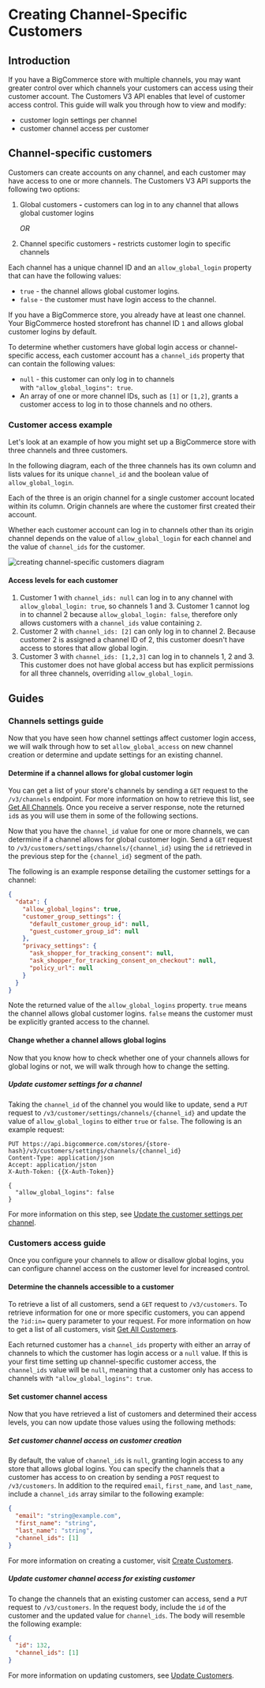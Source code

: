 # Creating Channel-Specific Customers

## Introduction

If you have a BigCommerce store with multiple channels, you may want greater control over which channels your customers can access using their customer account. The Customers V3 API enables that level of customer access control. This guide will walk you through how to view and modify:

- customer login settings per channel
- customer channel access per customer

## Channel-specific customers

Customers can create accounts on any channel, and each customer may have access to one or more channels. The Customers V3 API supports the following two options:

1. Global customers **-** customers can log in to any channel that allows global customer logins

   _OR_

2. Channel specific customers **-** restricts customer login to specific channels

Each channel has a unique channel ID and an `allow_global_login` property that can have the following values:

- `true` - the channel allows global customer logins.
- `false` - the customer must have login access to the channel.

If you have a BigCommerce store, you already have at least one channel. Your BigCommerce hosted storefront has channel ID `1` and allows global customer logins by default.

To determine whether customers have global login access or channel-specific access, each customer account has a `channel_ids` property that can contain the following values:

- `null` - this customer can only log in to channels with `"allow_global_logins": true`.
- An array of one or more channel IDs, such as `[1]` or `[1,2]`, grants a customer access to log in to those channels and no others.

### Customer access example

Let's look at an example of how you might set up a BigCommerce store with three channels and three customers.

In the following diagram, each of the three channels has its own column and lists values for its unique `channel_id` and the boolean value of `allow_global_login`.

Each of the three is an origin channel for a single customer account located within its column. Origin channels are where the customer first created their account.

Whether each customer account can log in to channels other than its origin channel depends on the value of `allow_global_login` for each channel and the value of `channel_ids` for the customer.

![creating channel-specific customers diagram](https://storage.googleapis.com/bigcommerce-production-dev-center/images/channel-specific-customers.png)

#### Access levels for each customer

1. Customer 1 with `channel_ids: null` can log in to any channel with `allow_global_login: true`, so channels 1 and 3. Customer 1 cannot log in to channel 2 because `allow_global_login: false`, therefore only allows customers with a `channel_ids` value containing `2`.
2. Customer 2 with `channel_ids: [2]` can only log in to channel 2. Because customer 2 is assigned a channel ID of 2, this customer doesn't have access to stores that allow global login.
3. Customer 3 with `channel_ids: [1,2,3]` can log in to channels 1, 2 and 3. This customer does not have global access but has explicit permissions for all three channels, overriding `allow_global_login`.

## Guides

### Channels settings guide

Now that you have seen how channel settings affect customer login access, we will walk through how to set `allow_global_access` on new channel creation or determine and update settings for an existing channel.

#### Determine if a channel allows for global customer login

You can get a list of your store's channels by sending a `GET` request to the `/v3/channels` endpoint. For more information on how to retrieve this list, see [Get All Channels](/docs/rest-management/channels#get-all-channels). Once you receive a server response, note the returned `id`s as you will use them in some of the following sections.

Now that you have the `channel_id` value for one or more channels, we can determine if a channel allows for global customer login. Send a `GET` request to `/v3/customers/settings/channels/{channel_id}` using the `id` retrieved in the previous step for the `{channel_id}` segment of the path.

The following is an example response detailing the customer settings for a channel:

```json showLineNumbers copy
{
  "data": {
    "allow_global_logins": true,
    "customer_group_settings": {
      "default_customer_group_id": null,
      "guest_customer_group_id": null
    },
    "privacy_settings": {
      "ask_shopper_for_tracking_consent": null,
      "ask_shopper_for_tracking_consent_on_checkout": null,
      "policy_url": null
    }
  }
}
```

Note the returned value of the `allow_global_logins` property. `true` means the channel allows global customer logins. `false` means the customer must be explicitly granted access to the channel.

#### Change whether a channel allows global logins

Now that you know how to check whether one of your channels allows for global logins or not, we will walk through how to change the setting.

##### Update customer settings for a channel

Taking the `channel_id` of the channel you would like to update, send a `PUT` request to `/v3/customer/settings/channels/{channel_id}` and update the value of `allow_global_logins` to either `true` or `false`. The following is an example request:

```http showLineNumbers copy
PUT https://api.bigcommerce.com/stores/{store-hash}/v3/customers/settings/channels/{channel_id}
Content-Type: application/json
Accept: application/jston
X-Auth-Token: {{X-Auth-Token}}

{
  "allow_global_logins": false
}
```

For more information on this step, see [Update the customer settings per channel](/docs/rest-management/customers/channel-settings#update-customer-settings-per-channel).

### Customers access guide

Once you configure your channels to allow or disallow global logins, you can configure channel access on the customer level for increased control.

#### Determine the channels accessible to a customer

To retrieve a list of all customers, send a `GET` request to `/v3/customers`. To retrieve information for one or more specific customers, you can append the `?id:in=` query parameter to your request. For more information on how to get a list of all customers, visit [Get All Customers](/docs/rest-management/customers#get-all-customers).

Each returned customer has a `channel_ids` property with either an array of channels to which the customer has login access or a `null` value. If this is your first time setting up channel-specific customer access, the `channel_ids` value will be `null`, meaning that a customer only has access to channels with `"allow_global_logins": true`.

#### Set customer channel access

Now that you have retrieved a list of customers and determined their access levels, you can now update those values using the following methods:

##### Set customer channel access on customer creation

By default, the value of `channel_ids` is `null`, granting login access to any store that allows global logins. You can specify the channels that a customer has access to on creation by sending a `POST` request to `/v3/customers`. In addition to the required `email`, `first_name`, and `last_name`, include a `channel_ids` array similar to the following example:

```json showLineNumbers copy
{
  "email": "string@example.com",
  "first_name": "string",
  "last_name": "string",
  "channel_ids": [1]
}
```

For more information on creating a customer, visit [Create Customers](/docs/rest-management/customers#create-customers).

##### Update customer channel access for existing customer

To change the channels that an existing customer can access, send a `PUT` request to `/v3/customers`. In the request body, include the `id` of the customer and the updated value for `channel_ids`. The body will resemble the following example:

```json showLineNumbers copy
{
  "id": 132,
  "channel_ids": [1]
}
```

For more information on updating customers, see [Update Customers](/docs/rest-management/customers#create-customers).
